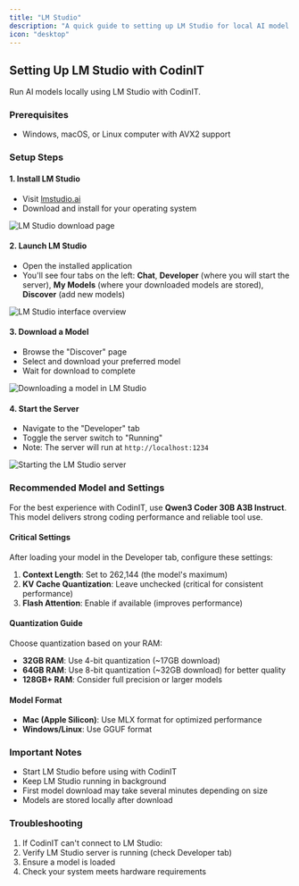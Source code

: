 ```yaml
---
title: "LM Studio"
description: "A quick guide to setting up LM Studio for local AI model execution with CodinIT."
icon: "desktop"
---
```


## Setting Up LM Studio with CodinIT

Run AI models locally using LM Studio with CodinIT.

### Prerequisites

-   Windows, macOS, or Linux computer with AVX2 support


### Setup Steps

#### 1. Install LM Studio

-   Visit [lmstudio.ai](https://lmstudio.ai)
-   Download and install for your operating system

<Frame>
	<img src="/images/lmstudio.png" alt="LM Studio download page" />
</Frame>

#### 2. Launch LM Studio

-   Open the installed application
-   You'll see four tabs on the left: **Chat**, **Developer** (where you will start the server), **My Models** (where your downloaded models are stored), **Discover** (add new models)

<Frame>
	<img
		src="/images/lmstudio2.png"
		alt="LM Studio interface overview"
	/>
</Frame>

#### 3. Download a Model

-   Browse the "Discover" page
-   Select and download your preferred model
-   Wait for download to complete

<Frame>
	<img
		src="/gifs/lm-studio-download-model.gif"
		alt="Downloading a model in LM Studio"
	/>
</Frame>

#### 4. Start the Server

-   Navigate to the "Developer" tab
-   Toggle the server switch to "Running"
-   Note: The server will run at `http://localhost:1234`

<Frame>
	<img
		src="/gifs/lm-studio-starting-server.gif"
		alt="Starting the LM Studio server"
	/>
</Frame>

### Recommended Model and Settings

For the best experience with CodinIT, use **Qwen3 Coder 30B A3B Instruct**. This model delivers strong coding performance and reliable tool use.

#### Critical Settings

After loading your model in the Developer tab, configure these settings:

1. **Context Length**: Set to 262,144 (the model's maximum)
2. **KV Cache Quantization**: Leave unchecked (critical for consistent performance)
3. **Flash Attention**: Enable if available (improves performance)

#### Quantization Guide

Choose quantization based on your RAM:

- **32GB RAM**: Use 4-bit quantization (~17GB download)
- **64GB RAM**: Use 8-bit quantization (~32GB download) for better quality
- **128GB+ RAM**: Consider full precision or larger models

#### Model Format

- **Mac (Apple Silicon)**: Use MLX format for optimized performance
- **Windows/Linux**: Use GGUF format

### Important Notes

-   Start LM Studio before using with CodinIT
-   Keep LM Studio running in background
-   First model download may take several minutes depending on size
-   Models are stored locally after download

### Troubleshooting

1. If CodinIT can't connect to LM Studio:
2. Verify LM Studio server is running (check Developer tab)
3. Ensure a model is loaded
4. Check your system meets hardware requirements
